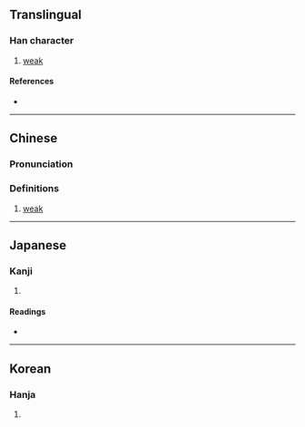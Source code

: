 {{character info/new}}
==Translingual==

===Han character===
{{Han char|rn=9|rad=人|as=09|sn=11|four=|canj=OMBK|ids=⿰亻耎}}

# [[weak]]

====References====
* {{Han ref|kx=0109.230|dkj=00831|dj=0233.120|hdz=10188.070|uh=5044|ud=20548}}

----

==Chinese==
{{zh-forms}}

===Pronunciation===
{{zh-pron
|m=ruǎn
|c=jyun5
|mc=y
|oc=y
|ma=
|cat=a
}}

===Definitions===
{{zh-hanzi}}

# [[weak]]

----

==Japanese==

===Kanji===
{{ja-kanji|grade=|rs=人09}}

# {{rfdef|ja|sort=人09}}

====Readings====
* {{ja-readings|on=[[だん]] (dan), [[なん]] (nan)|kun=[[よわい]] (yowai)}}

----

==Korean==

===Hanja===
{{ko-hanja|hangeul=[[난]], [[연]]|rv=nan, yeon|mr=nan, yŏn}}

# {{rfdef|ko|sort=人09}}
